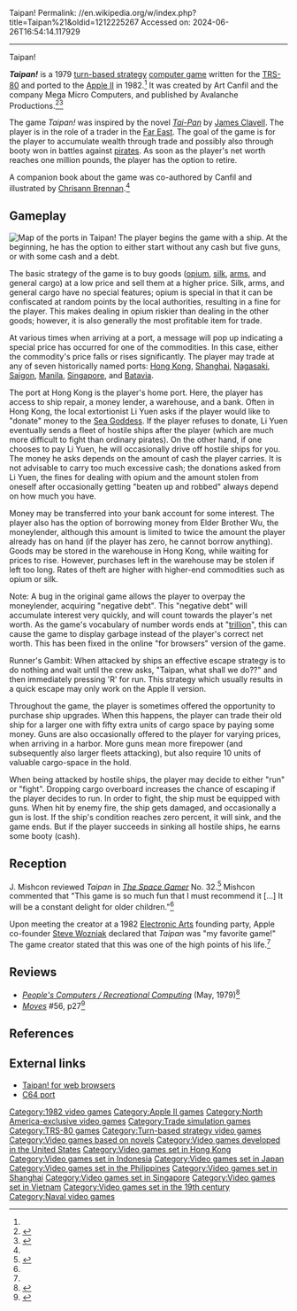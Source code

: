Taipan!
Permalink: //en.wikipedia.org/w/index.php?title=Taipan%21&oldid=1212225267
Accessed on: 2024-06-26T16:54:14.117929



------
Taipan!
{{Short description|1979 video game}}
{{More citations needed|date=January 2007}}

{{Infobox video game
| title          = Taipan!
| image          = TaipanGameTitle.png
| caption        = Title screen
| developer      = Mega Micro Computers<ref name="moby" />
| publisher      = Avalanche Productions<ref name="moby" />
| designer       = Art Canfil<ref name="giantlist">{{cite web|title=The Giant List of Classic Game Programmers|url=https://dadgum.com/giantlist/ |last1=Hague |first1=James}}</ref>
| released       = 1979<ref name="moby" /> for [[TRS-80]], 1982 for [[Apple II]]
| genre          = [[Turn-based strategy]]
| modes          = [[Single-player video game|Single-player]]
| platforms      = TRS-80, Apple II<ref name="moby" /> 
}}

'''''Taipan!''''' is a 1979 [[turn-based strategy]] [[computer game]] written for the [[TRS-80]] and ported to the [[Apple II]] in 1982.<ref name="moby" /> It was created by Art Canfil and the company Mega Micro Computers, and published by Avalanche Productions.<ref name="moby">{{MobyGames|id=/Taipan}}</ref><ref name="originalhis">{{cite web |title=About Taipan! |url=https://taipangame.com/about |website=taipangame.com |accessdate=2021-07-29}}</ref>

The game ''Taipan!'' was inspired by the novel ''[[Tai-Pan (novel)|Tai-Pan]]'' by [[James Clavell]]. The player is in the role of a trader in the [[Far East]]. The goal of the game is for the player to accumulate wealth through trade and possibly also through booty won in battles against [[Pirate|pirates]]. As soon as the player's net worth reaches one million pounds, the player has the option to retire.

A companion book about the game was co-authored by Canfil and illustrated by [[Chrisann Brennan]].<ref name="originalhis" />

== Gameplay ==
[[File:Taipan_map.svg|thumb|Map of the ports in ''Taipan!'']]
The player begins the game with a ship. At the beginning, he has the option to either start without any cash but five guns, or with some cash and a debt.

The basic strategy of the game is to buy goods ([[opium]], [[silk]], [[firearms|arms]], and general cargo) at a low price and sell them at a higher price. Silk, arms, and general cargo have no special features; opium is special in that it can be confiscated at random points by the local authorities, resulting in a fine for the player. This makes dealing in opium riskier than dealing in the other goods; however, it is also generally the most profitable item for trade.

At various times when arriving at a port, a message will pop up indicating a special price has occurred for one of the commodities. In this case, either the commodity's price falls or rises significantly.
<!-- Deleted image removed: 
<div class="infobox" style="float:right; width:200px;"><div style="overflow:hidden; margin-bottom:-3ex;"><div style="margin:-240px -110px 0 0;">
{{Location map many | Asia
| relief   = yes
| width    = 600
| lat1_deg = 22
| lon1_deg = 114
| label1   = <big>'''Hong&nbsp;Kong'''</big>
| lat2_deg = 31
| lon2_deg = 121
| label2   = '''Shanghai'''
| pos2     = right
| lat3_deg = 33
| lon3_deg = 130
| label3   = '''Nagasaki'''
| lat4_deg = 11
| lon4_deg = 107
| label4   = '''Saigon'''
| lat5_deg = 15
| lon5_deg = 121
| label5   = '''Manila'''
| lat6_deg = 1
| lon6_deg = 104
| label6   = '''Singapore'''
| lat7_deg = -6
| lon7_deg = 107
| label7   = '''Batavia'''
}}
</div></div>&nbsp;Locations of ports in ''Taipan!''</div>
[[File:TaipanGameTrading.png|right|thumb|300px|Trading screen]] -->
The player may trade at any of seven historically named ports: [[Hong Kong]], [[Shanghai]], [[Nagasaki, Nagasaki|Nagasaki]], [[Ho Chi Minh City|Saigon]], [[Manila]], [[Singapore]], and [[Jakarta|Batavia]].

The port at Hong Kong is the player's home port. Here, the player has access to ship repair, a money lender, a warehouse, and a bank. Often in Hong Kong, the local extortionist Li Yuen asks if the player would like to "donate" money to the [[Mazu|Sea Goddess]]. If the player refuses to donate, Li Yuen eventually sends a fleet of hostile ships after the player (which are much more difficult to fight than ordinary pirates). On the other hand, if one chooses to pay Li Yuen, he will occasionally drive off hostile ships for you. The money he asks depends on the amount of cash the player carries. It is not advisable to carry too much excessive cash; the donations asked from Li Yuen, the fines for dealing with opium and the amount stolen from oneself after occasionally getting "beaten up and robbed" always depend on how much you have.

Money may be transferred into your bank account for some interest. The player also has the option of borrowing money from Elder Brother Wu, the moneylender, although this amount is limited to twice the amount the player already has on hand (if the player has zero, he cannot borrow anything). 
Goods may be stored in the warehouse in Hong Kong, while waiting for prices to rise. However, purchases left in the warehouse may be stolen if left too long. Rates of theft are higher with higher-end commodities such as opium or silk.

Note: A bug in the original game allows the player to overpay the moneylender, acquiring "negative debt". This "negative debt" will accumulate interest very quickly, and will count towards the player's net worth. As the game's vocabulary of number words ends at "[[1000000000000 (number)|trillion]]", this can cause the game to display garbage instead of the player's correct net worth. This has been fixed in the online "for browsers" version of the game.

Runner's Gambit: When attacked by ships an effective escape strategy is to do nothing and wait until the crew asks, "Taipan, what shall we do??" and then immediately pressing 'R' for run. This strategy which usually results in a quick escape may only work on the Apple II version.

Throughout the game, the player is sometimes offered the opportunity to purchase ship upgrades. When this happens, the player can trade their old ship for a larger one with fifty extra units of cargo space by paying some money.
Guns are also occasionally offered to the player for varying prices, when arriving in a harbor. More guns mean more firepower (and subsequently also larger fleets attacking), but also require 10 units of valuable cargo-space in the hold.

When being attacked by hostile ships, the player may decide to either "run" or "fight".  Dropping cargo overboard increases the chance of escaping if the player decides to run.  In order to fight, the ship must be equipped with guns. When hit by enemy fire, the ship gets damaged, and occasionally a gun is lost. If the ship's condition reaches zero percent, it will sink, and the game ends. But if the player succeeds in sinking all hostile ships, he earns some booty (cash).

==Reception==
J. Mishcon reviewed ''Taipan'' in ''[[The Space Gamer]]'' No. 32.<ref name="SG">{{cite journal|last=Mishcon|first=J. |date=October 1980 |title=Capsule Reviews|journal=[[The Space Gamer]]|publisher=[[Steve Jackson Games]]|issue=32|pages=28}}</ref> Mishcon commented that "This game is so much fun that I must recommend it [...] It will be a constant delight for older children."<ref name="SG"/>

Upon meeting the creator at a 1982 [[Electronic Arts]] founding party, Apple co-founder [[Steve Wozniak]] declared that ''Taipan'' was "my favorite game!"  The game creator stated that this was one of the high points of his life.<ref name="originalhis" />

==Reviews==
*''[[People's Computers / Recreational Computing]]'' (May, 1979)<ref>{{cite news|url=https://archive.computerhistory.org/resources/access/text/2017/09/102661095/102661095-05-v7-n6-acc.pdf#page=30|title=Reviews. RC Vol 7 No 6 Issue 39|access-date=18 April 2023|website=computerhistory.org}}</ref>
*''[[Moves (magazine)|Moves]]'' #56, p27<ref>{{cite news|url=https://strategyandtacticspress.com/library-files/Moves%20Issue56.pdf|title=Moves Issue 56|access-date=18 April 2023|website=strategyandtacticspress.com}}</ref>

==References==
{{reflist}}

==External links==
*[https://taipangame.com Taipan! for web browsers]
*[http://noname.c64.org/csdb/release/?id=97459 C64 port]

[[Category:1982 video games]]
[[Category:Apple II games]]
[[Category:North America-exclusive video games]]
[[Category:Trade simulation games]]
[[Category:TRS-80 games]]
[[Category:Turn-based strategy video games]]
[[Category:Video games based on novels]]
[[Category:Video games developed in the United States]]
[[Category:Video games set in Hong Kong]]
[[Category:Video games set in Indonesia]]
[[Category:Video games set in Japan]]
[[Category:Video games set in the Philippines]]
[[Category:Video games set in Shanghai]]
[[Category:Video games set in Singapore]]
[[Category:Video games set in Vietnam]]
[[Category:Video games set in the 19th century]]
[[Category:Naval video games]]